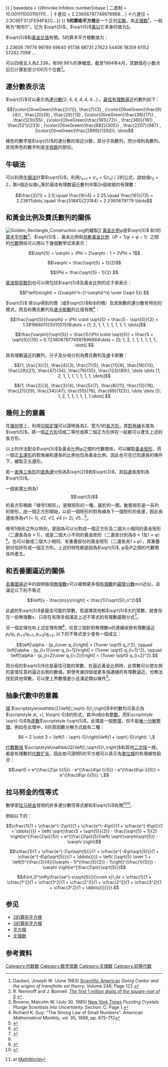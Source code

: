 {{NoteTA
|G1 = Math
}}

{{Infobox number
| range = <table style= "width:100%; margin:0;"><tr style="align:center;white-space: nowrap; ">
<td>[[數表|數表]]—{{無理數}}</td>
</tr></table>
| name=5的平方根
| nav=no
| number=<math>\sqrt{5}</math>
| value=<math>\sqrt{5}\approx</math>2.236067977...
| root of=<math>x^{2}-5 = 0</math>
| symbol=<math>\sqrt{5}</math>
| other name=5的算-{}-術平方根<br/>5的-{主}-平方根<br/>根号5
| type=[[無理數|無理數]]
| OEIS=A002163
| 連分數=<math>2 + \cfrac{1}{4 + \cfrac{1}{4 + \cfrac{1}{4 + \cfrac{1}{4 + \ddots}}}}</math>
| basedata = {{#invoke:Infobox number|nbase
| 二進制 = 10.0011110001101111...
| 十進位 = 2.23606797749978969...
| 十六進位 = 2.3C6EF372FE94F82C...}}
}}
'''5的算術平方根'''是一个正的[[实数|实数]]，為[[无理数|无理数]]<ref>Dauben, Joseph W. (June 1983) [[Scientific_American|Scientific American]] ''Georg Cantor and the origins of transfinite set theory.'' Volume 248; Page 122.</ref>，一般称为“根号5”，记为
<math>\sqrt{5}</math>。<math>\sqrt{5}</math>[[乘以|乘以]]它本身的值为[[5|5]]。

<math>\sqrt{5}</math>和[[黄金分割|黃金比值]]有關。5的算术平方根數值为：

2.23606 79774 99789 69640 91736 68731 27623 54406 18359 61152 57242 7089 ... {{OEIS|id=A002163}}

可以四捨五入為2.236，有99.99%的準確度。截至1994年4月，其数值在小数点后已计算到至少100万个位数<ref>R. Nemiroff and J. Bonnell: ''[http://antwrp.gsfc.nasa.gov/htmltest/gifcity/sqrt5.1mil The first 1 million digits of the square root of 5] {{Wayback|url=http://antwrp.gsfc.nasa.gov/htmltest/gifcity/sqrt5.1mil |date=20110105162044 }}''</ref>。

==連分數表示法==

<math>\sqrt{5}</math>可以表示為[[連分數|連分數]][2; 4, 4, 4, 4, 4...] {{OEIS|id=A040002}}。[[连分数#最佳有理数逼近|最佳有理数逼近]]的數列如下：

:<math>{\color{OliveGreen}\frac{2}{1}}, \frac{7}{3} , {\color{OliveGreen}\frac{9}{4}} , \frac{20}{9} , \frac{29}{13} , {\color{OliveGreen}\frac{38}{17}} , \frac{123}{55} , {\color{OliveGreen}\frac{161}{72}} , \frac{360}{161} , \frac{521}{233} , {\color{OliveGreen}\frac{682}{305}} , \frac{2207}{987} , {\color{OliveGreen}\frac{2889}{1292}}, \dots</math>

綠色的數字是<math>\sqrt{5}</math>的連分數的渐近分数，其分子為數列{{OEIS2C|id=A001077}}，而分母則為數列{{OEIS2C|id=A001076}}。其他黑色的數字則是[[连分数#半收敛|半收斂]]的部份。

==牛頓法==

可以利用[[平方根#牛頓法|牛頓法]]計算<math>\sqrt{5}</math>，利用''r''<sub>''n''+1</sub> = (''r''<sub>''n''</sub> + 5/''r''<sub>''n''</sub>) / 2的公式，啟始值''r''<sub>0</sub> = 2，第n個近似值''r''<sub>''n''</sub>等於最佳有理数逼近數列中第2n個收斂的有理數：

:<math>\frac{2}{1} = 2.0,\quad \frac{9}{4} = 2.25,\quad \frac{161}{72} = 2.23611\dots,\quad \frac{51841}{23184} = 2.2360679779 \ldots</math>

== 和黃金比例及費氏數列的關係==
[[Image:Golden_Rectangle_Construction.svg|thumb]]的繪製]]
[[黃金比例|黃金比例]]<math>\varphi</math>是<math>\sqrt{5}</math> 和1的[[算术平均數|算术平均數]]<ref>Browne, Malcolm W. (July 30, 1985) [[New_York_Times|New York Times]] ''Puzzling Crystals Plunge Scientists into Uncertainty.'' Section: C; Page 1. <!--(註-this is a widely cited article)---></ref>。<math>\sqrt{5}</math> 、黃金比例和[[共軛黃金比例|共軛黃金比例]]（<math>\Phi = 1 / \varphi = \varphi - 1</math>）之間的[[代數|代數]]關係可以用以下幾個數學式來表示：

:<math>\sqrt{5} = \varphi + \Phi = 2\varphi - 1 = 2\Phi + 1</math>

:<math>\varphi = \frac{\sqrt{5} + 1}{2}</math>

:<math>\Phi = \frac{\sqrt{5} - 1}{2}.</math>

[[斐波那契数列|斐波那契数列]]也可以用包括<math>\sqrt{5}</math>及黃金比例的式子來表示：

:<math>F\left(n\right) = {{\varphi^n-(1-\varphi)^n} \over {\sqrt 5}}.</math>

<math>\sqrt{5}</math> 除以<math>\varphi</math>得到的商（或<math>\sqrt{5}</math>和Φ的積）及其倒數的連分數有特別的模式，而且和費氏數列及[[盧卡斯數|盧卡斯數]]的比值有關<ref>Richard K. Guy: "The Strong Law of Small Numbers". ''American Mathematical Monthly'', vol. 95, 1988, pp. 675–712</ref>：

:<math>\frac{\sqrt{5}}{\varphi} = \Phi \cdot \sqrt{5} = \frac{5 - \sqrt{5}}{2} = 1.3819660112501051518\dots = [1; 2, 1, 1, 1, 1, 1, 1, 1, \dots]</math>

:<math>\frac{\varphi}{\sqrt{5}} = \frac{1}{\Phi \cdot \sqrt{5}} = \frac{5 + \sqrt{5}}{10} = 0.72360679774997896964\dots = [0; 1, 2, 1, 1, 1, 1, 1, 1, \dots].</math>

其有理數逼近的數列，分子及分母分別為費氏數列及盧卡斯數：

:<math>{1, \frac{3}{2}, \frac{4}{3}, \frac{7}{5}, \frac{11}{8}, \frac{18}{13}, \frac{29}{21}, \frac{47}{34}, \frac{76}{55}, \frac{123}{89}}, \dots \dots [1; 2, 1, 1, 1, 1, 1, 1, 1, \dots]</math>

:<math>{1, \frac{2}{3}, \frac{3}{4}, \frac{5}{7}, \frac{8}{11}, \frac{13}{18}, \frac{21}{29}, \frac{34}{47}, \frac{55}{76}, \frac{89}{123}}, \dots \dots [0; 1, 2, 1, 1, 1, 1, 1, 1,\dots].</math>

== 幾何上的意義 ==
在[[幾何學|幾何學]]上，利用[[勾股定理|勾股定理]]可以證明長為2、宽为1的[[長方形|長方形]]，其[[對角線|對角線]]长度為<math>\sqrt{5}</math>。將一個[[正方形|正方形]]切成二等份或將二個正方形併在一起都可以產生上述的長方形。

以上的作法配合<math>\sqrt{5}</math>及黃金比例<math>\varphi</math>之間的代數關係，可以繪製[[黃金矩形|黃金矩形]]，而一個正[[五邊形|五邊形]]的對角線和邊長的比例也恰為黃金比例，因此也可在已知邊長的條件下，繪製正五邊形。

若一[[直角三角形|直角三角形]]的[[直角邊|直角邊]]分別為<math>\sqrt{2}</math>和<math>\sqrt{3}</math>，其[[斜邊|斜邊]]長度則為<math>\sqrt{5}</math>。

一個長寬比例為1:<math>\sqrt{5}</math>的長方形稱做「根号5矩形」，是根矩形的一種，屬於{{le|動態矩形|dynamic rectangle}}的一類。動態矩形是一系列的矩形，由一個正方形開始，以前一個矩形的對角線為下一個矩形的長邊，因此長邊依序為√1 (= 1), √2, √3, √4 (= 2), √5...<ref>{{Citation 
| url = http://books.google.com/?id=1KI0JVuWYGkC&pg=PA41&dq=intitle:%22Geometry+of+Design%22+%22root+5%22 
| author = Kimberly Elam 
| title = Geometry of Design: Studies in Proportion and Composition 
| place = New York 
| publisher = Princeton Architectural Press 
| year = 2001 
| isbn = 1568982496 }}</ref>。

根号5矩形之所以特別，是因為可以分割成一個正方形及二個大小相同的黃金矩形（二邊長為Φ × 1），或是二個大小不同的黃金矩形（二邊長分別為Φ × 1及1 × φ）<ref>{{Citation | title = The Elements of Dynamic Symmetry
 | author = Jay Hambidge | publisher = Courier Dover Publications | year = 1967 | isbn = 0486217760 | url = http://books.google.com/?id=VYJK2F-dh2oC&pg=PA26&dq=%22root+five+rectangle%22++section+inauthor:hambidge }}</ref>。也可以變成二個大小相同、有重疊部份的黃金矩形（二邊長為<math>1 \times \varphi</math>），其重疊部份恰好形成一個正方形。上述的特性都是因為<math>\sqrt{5}</math>, <math>\varphi</math>及<math>\Phi</math>之間的代數關係所產生。

== 和丟番圖逼近的關係 ==
[[丟番圖逼近|丟番圖逼近]]中的{{le|Hurwitz定理|Hurwitz's theorem (number theory)}}說明每個[[無理數|無理數]]''x''可以被無窮多個[[有理數|有理數]]的[[最簡分數|最簡分數]]''m''/''n''近似，且滿足以下的不等式

:<math> \left|x - \frac{m}{n}\right| < \frac{1}{\sqrt{5}\,n^2} </math>

此處的<math>\sqrt{5}</math>是最佳可能的常數，若選擇其他較<math>\sqrt{5}</math>大的常數，就會存在一些無理數''x''，只存在有限多個滿足上述不等式的有理數最簡分式<ref>{{Citation | last1=LeVeque | first1=William Judson | title=Topics in number theory | publisher=Addison-Wesley Publishing Co., Inc., Reading, Mass. | id={{MathSciNet | id = 0080682}} | year=1956}}</ref>。

另一個定理也和上述定理有關<ref name=khinchin/>，任意三個針對無理數α的連續收斂有理數逼近
''p''<sub>''i''</sub>/''q''<sub>''i''</sub>,
''p''<sub>''i''+1</sub>/''q''<sub>''i''+1</sub>,
''p''<sub>''i''+2</sub>/''q''<sub>''i''+2</sub>,
以下的不等式至少會有一個成立：

:<math>\left|\alpha - {p_i\over q_i}\right| < {1\over \sqrt5 q_i^2}, \qquad
\left|\alpha - {p_{i+1}\over q_{i+1}}\right| < {1\over \sqrt5 q_{i+1}^2}, \qquad
\left|\alpha - {p_{i+2}\over q_{i+2}}\right| < {1\over \sqrt5 q_{i+2}^2}.
</math>

而分母的<math>\sqrt{5}</math>也是最佳可能的常數，在逼近黃金比例時，此常數可以使左側的差值任意的逼近右側的數值。即使考慮四個或更多個連續的有理數逼近，也無法找到其他常數，可以使上界數值更小且滿足類似條件<ref name=khinchin>{{Citation | last1=[[A._Ya._Khinchin|Khinchin]] | first1=Aleksandr Yakovlevich | title=Continued Fractions | publisher = University of Chicago Press, Chicago and London | year = 1964}}</ref>。

== 抽象代數中的意義 ==

[[環_(代數)|環]] <math>\scriptstyle\mathbb{Z}\left[\,\sqrt{-5}\,\right]</math>中的數均可表示為<math>\scriptstyle a\, +\, b\sqrt{-5}</math>的形式，其中''a''和''b''為[[整數|整數]]，而<math>\scriptstyle \sqrt{-5}</math>為[[虛數|虛數]]<math>\scriptstyle i\sqrt{5}</math>。此環是一個[[整環|整環]]，但不是[[唯一分解整環|唯一分解整環]]。例如在此環中，6的質因數分解方式就有二種：

: <math>6 = 2 \cdot 3 = \left(1 - \sqrt{-5}\right)\left(1 + \sqrt{-5}\right). \, </math>

[[代數數域|代數數域]] <math>\scriptstyle\mathbb{Q}\left[\,\sqrt{5}\,\right]</math>和其他[[二次域|二次域]]一様，都是有理數的[[代数扩张|代数扩张]]，因此依{{le|克罗内克－韦伯定理|Kronecker–Weber theorem|Kronecker–Weber theorem}}可證明5的平方根可以表示為[[單位根|單位根]]的有理線性組合：

:<math>\sqrt5 = e^{\frac{2\pi i}{5}} - e^{\frac{4\pi i}{5}} - e^{\frac{6\pi i}{5}} + e^{\frac{8\pi i}{5}}. \, </math>

== 拉马努金的恆等式 ==

數學家[[拉马努金|拉马努金]]發現的許多連分數恆等式都和<math>\sqrt{5}</math>有關<ref>{{Citation | last1=Ramanathan | first1=K. G. | title=On the Rogers-Ramanujan continued fraction | id={{MathSciNet | id = 813071}} | year=1984 | journal=Indian Academy of Sciences. Proceedings. Mathematical Sciences | issn=0253-4142 | volume=93 | issue=2 | pages=67–77 | doi=10.1007/BF02840651}}</ref><ref>{{Citation | url=http://mathworld.wolfram.com/RamanujanContinuedFractions.html | author=Eric W. Weisstein | title=Ramanujan Continued Fractions | accessdate=2010-12-19 | archive-date=2011-01-24 | archive-url=https://web.archive.org/web/20110124035543/http://mathworld.wolfram.com/RamanujanContinuedFractions.html | dead-url=no }} at [[MathWorld|MathWorld]]</ref>。

例如以下的{{le|羅傑·拉馬努金連分數|Rogers–Ramanujan continued fraction}}：

:<math>
\cfrac{1}{1 + \cfrac{e^{-2\pi}}{1 + \cfrac{e^{-4\pi}}{1 + \cfrac{e^{-6\pi}}{1 + \ddots}}}}
= \left( \sqrt{\frac{5 + \sqrt{5}}{2}} - \frac{\sqrt{5} + 1}{2} \right)e^{\frac{2\pi}{5}} = e^{\frac{2\pi}{5}}\left( \sqrt{\varphi\sqrt{5}} - \varphi \right)
</math>

<!-- 在二個複雜的[[Tex|Tex]]中增加空白行，以增加可讀性-->

:<math>
\cfrac{1}{1 + \cfrac{e^{-2\pi\sqrt{5}}}{1 + \cfrac{e^{-4\pi\sqrt{5}}}{1 + \cfrac{e^{-6\pi\sqrt{5}}}{1 + \ddots}}}}
= \left( {\sqrt{5} \over 1 + \left[5^{\frac{3}{4}}(\varphi - 1)^{\frac{5}{2}} - 1\right]^{\frac{1}{5}}} - \varphi \right)e^{\frac{2\pi}{\sqrt{5}}}
</math>

<!-- 在二個複雜的[[Tex|Tex]]中增加空白行，以增加可讀性-->

:<math>
4\int_0^\infty\frac{xe^{-x\sqrt{5}}}{\cosh x}\,dx
= \cfrac{1}{1 + \cfrac{1^2}{1 + \cfrac{1^2}{1 + \cfrac{2^2}{1 + \cfrac{2^2}{1 + \cfrac{3^2}{1 + \cfrac{3^2}{1 + \ddots}}}}}}}.
</math>

== 参见 ==
* [[2的算術平方根|2的算術平方根]]
* [[3的算術平方根|3的算術平方根]]
* [[平方根|平方根]]
* [[无理数|无理数]]

== 参考資料 ==
{{reflist}}

[[Category:代数数|Category:代数数]]
[[Category:数学常数|Category:数学常数]]
[[Category:无理数|Category:无理数]]
[[Category:初等代数|Category:初等代数]]